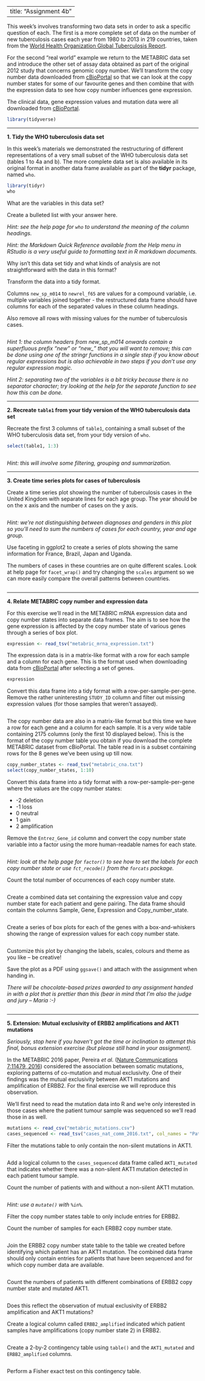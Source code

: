 
---
title: "Assignment 4b"
---

This week's involves transforming two data sets in order to ask a specific
question of each. The first is a more complete set of data on the number of new
tuberculosis cases each year from 1980 to 2013 in 219 countries, taken from the
[World Health Organization Global Tuberculosis Report](https://www.who.int/health-topics/tuberculosis).

For the second "real world" example we return to the METABRIC data set and
introduce the other set of assay data obtained as part of the original 2012
study that concerns genomic copy number. We'll transform the copy number data
downloaded from [cBioPortal](https://www.cbioportal.org/study/summary?id=brca_metabric)
so that we can look at the copy number states for some of our favourite genes
and then combine that with the expression data to see how copy number influences
gene expression.

The clinical data, gene expression values and mutation data were all downloaded
from [cBioPortal](https://www.cbioportal.org/study/summary?id=brca_metabric).

```r
library(tidyverse)
```

---

**1. Tidy the WHO tuberculosis data set**

In this week's materials we demonstrated the restructuring of different
representations of a very small subset of the WHO tuberculosis data set (tables
1 to 4a and b). The more complete data set is also available in its original
format in another data frame available as part of the **tidyr** package, named
`who`.

```r
library(tidyr)
who
```

What are the variables in this data set?

Create a bulleted list with your answer here.



_Hint: see the help page for `who` to understand the meaning of the column headings._

_Hint: the Markdown Quick Reference available from the Help menu in RStudio is a very useful guide to formatting text in R markdown documents._

Why isn't this data set tidy and what kinds of analysis are not straightforward
with the data in this format?

Transform the data into a tidy format.

Columns `new_sp_m014` to `newrel_f65` are values for a compound variable, i.e.
multiple variables joined together - the restructured data frame should have
columns for each of the separated values in these column headings.

Also remove all rows with missing values for the number of tuberculosis cases.

```r

```

*Hint 1: the column headers from new_sp_m014 onwards contain a superfluous prefix "new" or "new_" that you will want to remove; this can be done using one of the stringr functions in a single step if you know about regular expressions but is also achievable in two steps if you don't use any regular expression magic.*

_Hint 2: separating two of the variables is a bit tricky because there is no separator character; try looking at the help for the separate function to see how this can be done._

---

**2. Recreate `table1` from your tidy version of the WHO tuberculosis data set**

Recreate the first 3 columns of `table1`, containing a small subset of the WHO
tuberculosis data set, from your tidy version of `who`.

```r
select(table1, 1:3)
```

```r

```

_Hint: this will involve some filtering, grouping and summarization._

---

**3. Create time series plots for cases of tuberculosis**

Create a time series plot showing the number of tuberculosis cases in the United
Kingdom with separate lines for each age group. The year should be on the x axis
and the number of cases on the y axis.

```r

```

_Hint: we're not distinguishing between diagnoses and genders in this plot so you'll need to sum the numbers of cases for each country, year and age group._

Use faceting in ggplot2 to create a series of plots showing the same information
for France, Brazil, Japan and Uganda.

The numbers of cases in these countries are on quite different scales. Look at
help page for `facet_wrap()` and try changing the `scales` argument so we can
more easily compare the overall patterns between countries.

```r

```

---

**4. Relate METABRIC copy number and expression data**

For this exercise we'll read in the METABRIC mRNA expression data and copy
number states into separate data frames. The aim is to see how the gene
expression is affected by the copy number state of various genes through a
series of box plot.

```r
expression <- read_tsv("metabric_mrna_expression.txt")
```

The expression data is in a matrix-like format with a row for each sample and a
column for each gene. This is the format used when downloading data from
[cBioPortal](https://www.cbioportal.org/study/summary?id=brca_metabric) after
selecting a set of genes.

```r
expression
```

Convert this data frame into a tidy format with a row-per-sample-per-gene.
Remove the rather uninteresting `STUDY_ID` column and filter out missing
expression values (for those samples that weren't assayed).

```r

```

The copy number data are also in a matrix-like format but this time we have a
row for each gene and a column for each sample. It is a very wide table
containing 2175 columns (only the first 10 displayed below). This is the format
of the copy number table you obtain if you download the complete METABRIC
dataset from cBioPortal. The table read in is a subset containing rows for
the 8 genes we've been using up till now.

```r
copy_number_states <- read_tsv("metabric_cna.txt")
select(copy_number_states, 1:10)
```

Convert this data frame into a tidy format with a row-per-sample-per-gene where
the values are the copy number states:

* -2 deletion
* -1 loss
*  0 neutral
*  1 gain
*  2 amplification

Remove the `Entrez_Gene_id` column and convert the copy number state variable
into a factor using the more human-readable names for each state.

```r

```

_Hint: look at the help page for `factor()` to see how to set the labels for each copy number state or use `fct_recode()` from the `forcats` package._

Count the total number of occurrences of each copy number state.

```r

```

Create a combined data set containing the expression value and copy number state
for each patient and gene pairing. The data frame should contain the columns
Sample, Gene, Expression and Copy_number_state.

```r

```

Create a series of box plots for each of the genes with a box-and-whiskers
showing the range of expression values for each copy number state.

```r

```

Customize this plot by changing the labels, scales, colours and theme as you
like -- be creative!

Save the plot as a PDF using `ggsave()` and attach with the assignment when
handing in.

_There will be chocolate-based prizes awarded to any assignment handed in with a plot that is prettier than this (bear in mind that I'm also the judge and jury -- Maria :-)_

```r

```

---

**5. Extension: Mutual exclusivity of ERBB2 amplifications and AKT1 mutations**

_Seriously, stop here if you haven't got the time or inclination to attempt this final, bonus extension exercise  (but please still hand in your assignment)._

In the METABRIC 2016 paper, Pereira _et al._
([Nature Communications 7:11479, 2016](https://www.ncbi.nlm.nih.gov/pubmed/27161491))
considered the association between somatic mutations, exploring patterns of
co-mutation and mutual exclusivity. One of their findings was the mutual
exclusivity between AKT1 mutations and amplification of ERBB2. For the final
exercise we will reproduce this observation.

We'll first need to read the mutation data into R and we're only interested
in those cases where the patient tumour sample was sequenced so we'll read those
in as well.

```r
mutations <- read_csv("metabric_mutations.csv")
cases_sequenced <- read_tsv("cases_nat_comm_2016.txt", col_names = "Patient_ID")
```

Filter the mutations table to only contain the non-silent mutations in AKT1.

```r

```

Add a logical column to the `cases_sequenced` data frame called
`AKT1_mutated` that indicates whether there was a non-silent AKT1 mutation
detected in each patient tumour sample.

Count the number of patients with and without a non-silent AKT1 mutation.

```r

```

_Hint: use a `mutate()` with `%in%`._

Filter the copy number states table to only include entries for ERBB2.

Count the number of samples for each ERBB2 copy number state.

```r

```

Join the ERBB2 copy number state table to the table we created before
identifying which patient has an AKT1 mutation. The combined data frame should
only contain entries for patients that have been sequenced and for which copy
number data are available.

```r

```

Count the numbers of patients with different combinations of ERBB2 copy number
state and mutated AKT1.

```r

```

Does this reflect the observation of mutual exclusivity of ERBB2 amplification
and AKT1 mutations?

Create a logical column called `ERBB2_amplified` indicated which patient samples
have amplifications (copy number state 2) in ERBB2.

```r

```

Create a 2-by-2 contingency table using `table()` and the `AKT1_mutated` and
`ERBB2_amplified` columns.

```r

```

Perform a Fisher exact test on this contingency table.

```r

```

